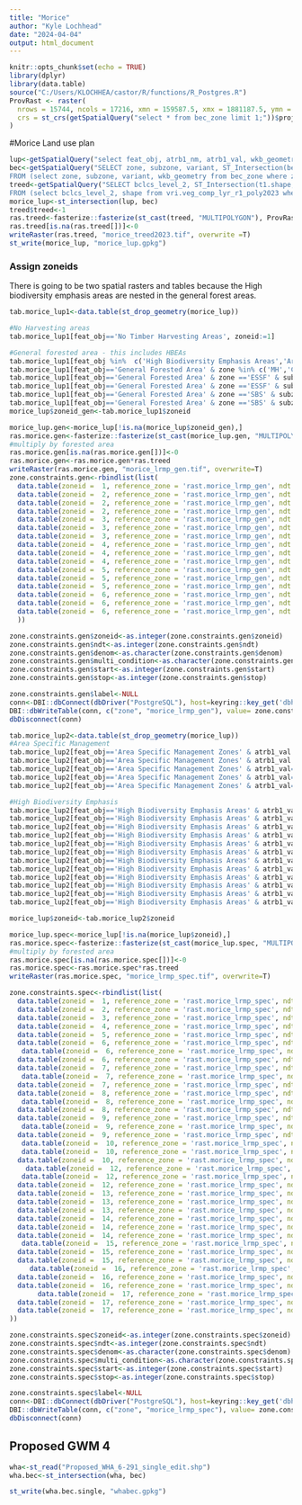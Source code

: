 ```yaml
---
title: "Morice"
author: "Kyle Lochhead"
date: "2024-04-04"
output: html_document
---
```


```r
knitr::opts_chunk$set(echo = TRUE)
library(dplyr)
library(data.table)
source("C:/Users/KLOCHHEA/castor/R/functions/R_Postgres.R")
ProvRast <- raster(
  nrows = 15744, ncols = 17216, xmn = 159587.5, xmx = 1881187.5, ymn = 173787.5, ymx = 1748187.5, 
  crs = st_crs(getSpatialQuery("select * from bec_zone limit 1;"))$proj4string, resolution = c(100, 100), vals = 0
)
```

#Morice Land use plan
```r
lup<-getSpatialQuery("select feat_obj, atrb1_nm, atrb1_val, wkb_geometry from rmp_lg_pl_polygon where slrp_name like 'Morice%';")
bec<-getSpatialQuery("SELECT zone, subzone, variant, ST_Intersection(bec_zone.wkb_geometry, t2.wkb_geometry) as geometry
FROM (select zone, subzone, variant, wkb_geometry from bec_zone where zone in('ESSF', 'SBS', 'MH')) as bec_zone JOIN (select * from tsa_aac_bounds where tsa_name = 'Morice_TSA') as t2 ON ST_Intersects(bec_zone.wkb_geometry, t2.wkb_geometry)")
treed<-getSpatialQuery("SELECT bclcs_level_2, ST_Intersection(t1.shape, t2.wkb_geometry) as geometry
FROM (select bclcs_level_2, shape from vri.veg_comp_lyr_r1_poly2023 where bclcs_level_2 = 'T') as t1 JOIN (select * from tsa_aac_bounds where tsa_name = 'Morice_TSA') as t2 ON ST_Intersects(t1.shape, t2.wkb_geometry)")
morice_lup<-st_intersection(lup, bec)
treed$treed<-1
ras.treed<-fasterize::fasterize(st_cast(treed, "MULTIPOLYGON"), ProvRast, "treed")
ras.treed[is.na(ras.treed[])]<-0
writeRaster(ras.treed, "morice_treed2023.tif", overwrite =T)
st_write(morice_lup, "morice_lup.gpkg")
```

### Assign zoneids
There is going to be two spatial rasters and tables because the High biodiversity emphasis areas are nested in the general forest areas.
```r
tab.morice_lup1<-data.table(st_drop_geometry(morice_lup))

#No Harvesting areas
tab.morice_lup1[feat_obj=='No Timber Harvesting Areas', zoneid:=1]

#General forested area - this includes HBEAs
tab.morice_lup1[feat_obj %in%  c('High Biodiversity Emphasis Areas','Area Specific Management Zones'), feat_obj:='General Forested Area']
tab.morice_lup1[feat_obj=='General Forested Area' & zone %in% c('MH','CWH'), zoneid:=2]
tab.morice_lup1[feat_obj=='General Forested Area' & zone =='ESSF' & subzone %in% c('mc','mv', 'mcw', 'mvp', 'mcp'), zoneid:=3]
tab.morice_lup1[feat_obj=='General Forested Area' & zone =='ESSF' & subzone %in% c('mk', 'mkp', 'mkw'), zoneid:=4]
tab.morice_lup1[feat_obj=='General Forested Area' & zone =='SBS' & subzone =='dk', zoneid:=5]
tab.morice_lup1[feat_obj=='General Forested Area' & zone =='SBS' & subzone %in% c('mc', 'wk'), zoneid:=6]
morice_lup$zoneid_gen<-tab.morice_lup1$zoneid

morice_lup.gen<-morice_lup[!is.na(morice_lup$zoneid_gen),]
ras.morice.gen<-fasterize::fasterize(st_cast(morice_lup.gen, "MULTIPOLYGON"), ProvRast, field="zoneid_gen")
#multiply by forested area
ras.morice.gen[is.na(ras.morice.gen[])]<-0
ras.morice.gen<-ras.morice.gen*ras.treed
writeRaster(ras.morice.gen, "morice_lrmp_gen.tif", overwrite=T)
zone.constraints.gen<-rbindlist(list(
  data.table(zoneid =  1, reference_zone = 'rast.morice_lrmp_gen', ndt =0, variable= 'age', threshold = 0, type = 'nh', percentage = 0, multi_condition =NA, denom =NA, start = 0, stop = 250, label = 'general_objectives'),
  data.table(zoneid =  2, reference_zone = 'rast.morice_lrmp_gen', ndt =0, variable= 'age', threshold = 40, type = 'le', percentage = 27, multi_condition =NA, denom =NA, start = 0, stop = 250, label = 'general_objectives'),
  data.table(zoneid =  2, reference_zone = 'rast.morice_lrmp_gen', ndt =0, variable= 'age', threshold = 100, type = 'ge', percentage = 64, multi_condition =NA, denom =NA, start = 0, stop = 250, label = 'general_objectives'),
  data.table(zoneid =  2, reference_zone = 'rast.morice_lrmp_gen', ndt =0, variable= 'age', threshold = 140, type = 'ge', percentage = 62, multi_condition =NA, denom =NA, start = 0, stop = 250, label = 'general_objectives'),
  data.table(zoneid =  3, reference_zone = 'rast.morice_lrmp_gen', ndt =0, variable= 'age', threshold = 40, type = 'le', percentage = 38, multi_condition =NA, denom =NA, start = 0, stop = 250, label = 'general_objectives'),
  data.table(zoneid =  3, reference_zone = 'rast.morice_lrmp_gen', ndt =0, variable= 'age', threshold = 100, type = 'ge', percentage = 37, multi_condition =NA, denom =NA, start = 0, stop = 250, label = 'general_objectives'),
  data.table(zoneid =  3, reference_zone = 'rast.morice_lrmp_gen', ndt =0, variable= 'age', threshold = 140, type = 'ge', percentage = 34, multi_condition =NA, denom =NA, start = 0, stop = 250, label = 'general_objectives'),
  data.table(zoneid =  4, reference_zone = 'rast.morice_lrmp_gen', ndt =0, variable= 'age', threshold = 40, type = 'le', percentage = 9, multi_condition =NA, denom =NA, start = 0, stop = 250, label = 'general_objectives'),
  data.table(zoneid =  4, reference_zone = 'rast.morice_lrmp_gen', ndt =0, variable= 'age', threshold = 100, type = 'ge', percentage = 83, multi_condition =NA, denom =NA, start = 0, stop = 250, label = 'general_objectives'),
  data.table(zoneid =  4, reference_zone = 'rast.morice_lrmp_gen', ndt =0, variable= 'age', threshold = 140, type = 'ge', percentage = 82, multi_condition =NA, denom =NA, start = 0, stop = 250, label = 'general_objectives'),
  data.table(zoneid =  5, reference_zone = 'rast.morice_lrmp_gen', ndt =0, variable= 'age', threshold = 40, type = 'le', percentage = 64, multi_condition =NA, denom =NA, start = 0, stop = 250, label = 'general_objectives'),
  data.table(zoneid =  5, reference_zone = 'rast.morice_lrmp_gen', ndt =0, variable= 'age', threshold = 100, type = 'ge', percentage = 10, multi_condition =NA, denom =NA, start = 0, stop = 250, label = 'general_objectives'),
  data.table(zoneid =  5, reference_zone = 'rast.morice_lrmp_gen', ndt =0, variable= 'age', threshold = 140, type = 'ge', percentage = 8, multi_condition =NA, denom =NA, start = 0, stop = 250, label = 'general_objectives'),
  data.table(zoneid =  6, reference_zone = 'rast.morice_lrmp_gen', ndt =0, variable= 'age', threshold = 40, type = 'le', percentage = 48, multi_condition =NA, denom =NA, start = 0, stop = 250, label = 'general_objectives'),
  data.table(zoneid =  6, reference_zone = 'rast.morice_lrmp_gen', ndt =0, variable= 'age', threshold = 100, type = 'ge', percentage = 20, multi_condition =NA, denom =NA, start = 0, stop = 250, label = 'general_objectives'),
  data.table(zoneid =  6, reference_zone = 'rast.morice_lrmp_gen', ndt =0, variable= 'age', threshold = 140, type = 'ge', percentage = 18, multi_condition =NA, denom =NA, start = 0, stop = 250, label = 'general_objectives')
  ))

zone.constraints.gen$zoneid<-as.integer(zone.constraints.gen$zoneid)
zone.constraints.gen$ndt<-as.integer(zone.constraints.gen$ndt)
zone.constraints.gen$denom<-as.character(zone.constraints.gen$denom)
zone.constraints.gen$multi_condition<-as.character(zone.constraints.gen$multi_condition)
zone.constraints.gen$start<-as.integer(zone.constraints.gen$start)
zone.constraints.gen$stop<-as.integer(zone.constraints.gen$stop)

zone.constraints.gen$label<-NULL
conn<-DBI::dbConnect(dbDriver("PostgreSQL"), host=keyring::key_get('dbhost', keyring = 'postgreSQL'), dbname = keyring::key_get('dbname', keyring = 'postgreSQL'), port='5432' ,user=keyring::key_get('dbuser', keyring = 'postgreSQL') ,password= keyring::key_get('dbpass', keyring = 'postgreSQL'))
DBI::dbWriteTable(conn, c("zone", "morice_lrmp_gen"), value= zone.constraints.gen, row.names = FALSE, overwrite = TRUE) 
dbDisconnect(conn)

tab.morice_lup2<-data.table(st_drop_geometry(morice_lup))
#Area Specific Management
tab.morice_lup2[feat_obj=='Area Specific Management Zones' & atrb1_val == 'Nadina / Owen', zoneid:=1]
tab.morice_lup2[feat_obj=='Area Specific Management Zones' & atrb1_val == 'Grease Trail 400m Buffer on 100m NTHA', zoneid:=2]
tab.morice_lup2[feat_obj=='Area Specific Management Zones' & atrb1_val==  'Lower Nadina River 5m Flood Plain 500m Buffer', zoneid:=3]
tab.morice_lup2[feat_obj=='Area Specific Management Zones' & atrb1_val==  'Upper Nadina River 5m Flood Plain 500m Buffer', zoneid:=4]
tab.morice_lup2[feat_obj=='Area Specific Management Zones' & atrb1_val==  'Le Talh Giz / Old Fort Mountain', zoneid:=5]

#High Biodiversity Emphasis
tab.morice_lup2[feat_obj=='High Biodiversity Emphasis Areas' & atrb1_val == 'Nanika River Buffer' & zone == 'ESSF', zoneid:=6] #only ESSFmc
tab.morice_lup2[feat_obj=='High Biodiversity Emphasis Areas' & atrb1_val == 'Nanika River Buffer' & zone == 'SBS', zoneid:=7] #Only SBSmc
tab.morice_lup2[feat_obj=='High Biodiversity Emphasis Areas' & atrb1_val == 'Friday/Nakinilerak/Hautete Lakes' & zone =='ESSF', zoneid:=8] #ESSFmv
tab.morice_lup2[feat_obj=='High Biodiversity Emphasis Areas' & atrb1_val == 'Friday/Nakinilerak/Hautete Lakes' & zone == 'SBS', zoneid:=9]
tab.morice_lup2[feat_obj=='High Biodiversity Emphasis Areas' & atrb1_val == 'Morrison Lake', zoneid:=10] #only SBSmc
tab.morice_lup2[feat_obj=='High Biodiversity Emphasis Areas' & atrb1_val == 'Thautil / Gosnell'  & zone =='ESSF' & subzone %in% c('mc','mv', 'mcw', 'mvp', 'mcp'), zoneid:=11]
tab.morice_lup2[feat_obj=='High Biodiversity Emphasis Areas' & atrb1_val == 'Thautil / Gosnell'  & zone =='ESSF' & subzone %in% c('mk', 'mkp', 'mkw'), zoneid:=12]
tab.morice_lup2[feat_obj=='High Biodiversity Emphasis Areas' & atrb1_val == 'Thautil / Gosnell'  & zone =='SBS' , zoneid:=13] #SBSmc
tab.morice_lup2[feat_obj=='High Biodiversity Emphasis Areas' & atrb1_val == 'Upper Morice River Buffer', zoneid:=14] #Only SBSmc
tab.morice_lup2[feat_obj=='High Biodiversity Emphasis Areas' & atrb1_val == 'Lower Morice River Buffer' & zone =='ESSF' , zoneid:=15] #ESSFmc
tab.morice_lup2[feat_obj=='High Biodiversity Emphasis Areas' & atrb1_val == 'Lower Morice River Buffer' & zone =='SBS' & subzone == 'mc', zoneid:=16]
tab.morice_lup2[feat_obj=='High Biodiversity Emphasis Areas' & atrb1_val == 'Lower Morice River Buffer' & zone =='SBS' & subzone == 'dk', zoneid:=17]

morice_lup$zoneid<-tab.morice_lup2$zoneid

morice_lup.spec<-morice_lup[!is.na(morice_lup$zoneid),]
ras.morice.spec<-fasterize::fasterize(st_cast(morice_lup.spec, "MULTIPOLYGON"), ProvRast, field="zoneid")
#multiply by forested area
ras.morice.spec[is.na(ras.morice.spec[])]<-0
ras.morice.spec<-ras.morice.spec*ras.treed
writeRaster(ras.morice.spec, "morice_lrmp_spec.tif", overwrite=T)

zone.constraints.spec<-rbindlist(list(
  data.table(zoneid =  1, reference_zone = 'rast.morice_lrmp_spec', ndt =0, variable= 'age', threshold = 100, type = 'ge', percentage = 70, multi_condition =NA, denom =NA, start = 0, stop = 250, label = 'specific_objectives'),
  data.table(zoneid =  2, reference_zone = 'rast.morice_lrmp_spec', ndt =0, variable= 'age', threshold = 100, type = 'ge', percentage = 70, multi_condition =NA, denom =NA, start = 0, stop = 250, label = 'specific_objectives'),
  data.table(zoneid =  3, reference_zone = 'rast.morice_lrmp_spec', ndt =0, variable= 'age', threshold = 100, type = 'ge', percentage = 50, multi_condition =NA, denom =NA, start = 0, stop = 250, label = 'specific_objectives'),
  data.table(zoneid =  4, reference_zone = 'rast.morice_lrmp_spec', ndt =0, variable= 'age', threshold = 100, type = 'ge', percentage = 50, multi_condition =NA, denom =NA, start = 0, stop = 250, label = 'specific_objectives'),
  data.table(zoneid =  5, reference_zone = 'rast.morice_lrmp_spec', ndt =0, variable= 'age', threshold = 100, type = 'ge', percentage = 50, multi_condition =NA, denom =NA, start = 0, stop = 250, label = 'specific_objectives'),
  data.table(zoneid =  6, reference_zone = 'rast.morice_lrmp_spec', ndt =0, variable= 'age', threshold = 40, type = 'le', percentage = 28, multi_condition =NA, denom =NA, start = 0, stop = 250, label = 'specific_objectives'),
   data.table(zoneid =  6, reference_zone = 'rast.morice_lrmp_spec', ndt =0, variable= 'age', threshold = 100, type = 'ge', percentage = 70, multi_condition =NA, denom =NA, start = 0, stop = 250, label = 'specific_objectives'),
  data.table(zoneid =  6, reference_zone = 'rast.morice_lrmp_spec', ndt =0, variable= 'age', threshold = 140, type = 'ge', percentage = 42, multi_condition =NA, denom =NA, start = 0, stop = 250, label = 'specific_objectives'),
  data.table(zoneid =  7, reference_zone = 'rast.morice_lrmp_spec', ndt =0, variable= 'age', threshold = 40, type = 'le', percentage = 37, multi_condition =NA, denom =NA, start = 0, stop = 250, label = 'specific_objectives'),
   data.table(zoneid =  7, reference_zone = 'rast.morice_lrmp_spec', ndt =0, variable= 'age', threshold = 100, type = 'ge', percentage = 70, multi_condition =NA, denom =NA, start = 0, stop = 250, label = 'specific_objectives'),
  data.table(zoneid =  7, reference_zone = 'rast.morice_lrmp_spec', ndt =0, variable= 'age', threshold = 140, type = 'ge', percentage = 26, multi_condition =NA, denom =NA, start = 0, stop = 250, label = 'specific_objectives'),
  data.table(zoneid =  8, reference_zone = 'rast.morice_lrmp_spec', ndt =0, variable= 'age', threshold = 40, type = 'le', percentage = 28, multi_condition =NA, denom =NA, start = 0, stop = 250, label = 'specific_objectives'),
   data.table(zoneid =  8, reference_zone = 'rast.morice_lrmp_spec', ndt =0, variable= 'age', threshold = 100, type = 'ge', percentage = 48, multi_condition =NA, denom =NA, start = 0, stop = 250, label = 'specific_objectives'),
  data.table(zoneid =  8, reference_zone = 'rast.morice_lrmp_spec', ndt =0, variable= 'age', threshold = 140, type = 'ge', percentage = 42, multi_condition =NA, denom =NA, start = 0, stop = 250, label = 'specific_objectives'),
  data.table(zoneid =  9, reference_zone = 'rast.morice_lrmp_spec', ndt =0, variable= 'age', threshold = 40, type = 'le', percentage = 37, multi_condition =NA, denom =NA, start = 0, stop = 250, label = 'specific_objectives'),
   data.table(zoneid =  9, reference_zone = 'rast.morice_lrmp_spec', ndt =0, variable= 'age', threshold = 100, type = 'ge', percentage = 33, multi_condition =NA, denom =NA, start = 0, stop = 250, label = 'specific_objectives'),
  data.table(zoneid =  9, reference_zone = 'rast.morice_lrmp_spec', ndt =0, variable= 'age', threshold = 140, type = 'ge', percentage = 26, multi_condition =NA, denom =NA, start = 0, stop = 250, label = 'specific_objectives'),
   data.table(zoneid =  10, reference_zone = 'rast.morice_lrmp_spec', ndt =0, variable= 'age', threshold = 40, type = 'le', percentage = 37, multi_condition =NA, denom =NA, start = 0, stop = 250, label = 'specific_objectives'),
   data.table(zoneid =  10, reference_zone = 'rast.morice_lrmp_spec', ndt =0, variable= 'age', threshold = 100, type = 'ge', percentage = 33, multi_condition =NA, denom =NA, start = 0, stop = 250, label = 'specific_objectives'),
  data.table(zoneid =  10, reference_zone = 'rast.morice_lrmp_spec', ndt =0, variable= 'age', threshold = 140, type = 'ge', percentage = 26, multi_condition =NA, denom =NA, start = 0, stop = 250, label = 'specific_objectives'),
    data.table(zoneid =  12, reference_zone = 'rast.morice_lrmp_spec', ndt =0, variable= 'age', threshold = 40, type = 'le', percentage = 7, multi_condition =NA, denom =NA, start = 0, stop = 250, label = 'specific_objectives'),
   data.table(zoneid =  12, reference_zone = 'rast.morice_lrmp_spec', ndt =0, variable= 'age', threshold = 100, type = 'ge', percentage = 86, multi_condition =NA, denom =NA, start = 0, stop = 250, label = 'specific_objectives'),
  data.table(zoneid =  12, reference_zone = 'rast.morice_lrmp_spec', ndt =0, variable= 'age', threshold = 140, type = 'ge', percentage = 84, multi_condition =NA, denom =NA, start = 0, stop = 250, label = 'specific_objectives'),
  data.table(zoneid =  13, reference_zone = 'rast.morice_lrmp_spec', ndt =0, variable= 'age', threshold = 40, type = 'le', percentage = 37, multi_condition =NA, denom =NA, start = 0, stop = 250, label = 'specific_objectives'),
  data.table(zoneid =  13, reference_zone = 'rast.morice_lrmp_spec', ndt =0, variable= 'age', threshold = 100, type = 'ge', percentage = 33, multi_condition =NA, denom =NA, start = 0, stop = 250, label = 'specific_objectives'),
  data.table(zoneid =  13, reference_zone = 'rast.morice_lrmp_spec', ndt =0, variable= 'age', threshold = 140, type = 'ge', percentage = 26, multi_condition =NA, denom =NA, start = 0, stop = 250, label = 'specific_objectives'),
  data.table(zoneid =  14, reference_zone = 'rast.morice_lrmp_spec', ndt =0, variable= 'age', threshold = 40, type = 'le', percentage = 37, multi_condition =NA, denom =NA, start = 0, stop = 250, label = 'specific_objectives'),
  data.table(zoneid =  14, reference_zone = 'rast.morice_lrmp_spec', ndt =0, variable= 'age', threshold = 100, type = 'ge', percentage = 70, multi_condition =NA, denom =NA, start = 0, stop = 250, label = 'specific_objectives'),
  data.table(zoneid =  14, reference_zone = 'rast.morice_lrmp_spec', ndt =0, variable= 'age', threshold = 140, type = 'ge', percentage = 26, multi_condition =NA, denom =NA, start = 0, stop = 250, label = 'specific_objectives'),
   data.table(zoneid =  15, reference_zone = 'rast.morice_lrmp_spec', ndt =0, variable= 'age', threshold = 40, type = 'le', percentage = 28, multi_condition =NA, denom =NA, start = 0, stop = 250, label = 'specific_objectives'),
  data.table(zoneid =  15, reference_zone = 'rast.morice_lrmp_spec', ndt =0, variable= 'age', threshold = 100, type = 'ge', percentage = 50, multi_condition =NA, denom =NA, start = 0, stop = 250, label = 'specific_objectives'),
  data.table(zoneid =  15, reference_zone = 'rast.morice_lrmp_spec', ndt =0, variable= 'age', threshold = 140, type = 'ge', percentage = 42, multi_condition =NA, denom =NA, start = 0, stop = 250, label = 'specific_objectives'),
     data.table(zoneid =  16, reference_zone = 'rast.morice_lrmp_spec', ndt =0, variable= 'age', threshold = 40, type = 'le', percentage = 37, multi_condition =NA, denom =NA, start = 0, stop = 250, label = 'specific_objectives'),
  data.table(zoneid =  16, reference_zone = 'rast.morice_lrmp_spec', ndt =0, variable= 'age', threshold = 100, type = 'ge', percentage = 50, multi_condition =NA, denom =NA, start = 0, stop = 250, label = 'specific_objectives'),
  data.table(zoneid =  16, reference_zone = 'rast.morice_lrmp_spec', ndt =0, variable= 'age', threshold = 140, type = 'ge', percentage = 26, multi_condition =NA, denom =NA, start = 0, stop = 250, label = 'specific_objectives'),
       data.table(zoneid =  17, reference_zone = 'rast.morice_lrmp_spec', ndt =0, variable= 'age', threshold = 40, type = 'le', percentage = 50, multi_condition =NA, denom =NA, start = 0, stop = 250, label = 'specific_objectives'),
  data.table(zoneid =  17, reference_zone = 'rast.morice_lrmp_spec', ndt =0, variable= 'age', threshold = 100, type = 'ge', percentage = 50, multi_condition =NA, denom =NA, start = 0, stop = 250, label = 'specific_objectives'),
  data.table(zoneid =  17, reference_zone = 'rast.morice_lrmp_spec', ndt =0, variable= 'age', threshold = 140, type = 'ge', percentage = 16, multi_condition =NA, denom =NA, start = 0, stop = 250, label = 'specific_objectives')
))

zone.constraints.spec$zoneid<-as.integer(zone.constraints.spec$zoneid)
zone.constraints.spec$ndt<-as.integer(zone.constraints.spec$ndt)
zone.constraints.spec$denom<-as.character(zone.constraints.spec$denom)
zone.constraints.spec$multi_condition<-as.character(zone.constraints.spec$multi_condition)
zone.constraints.spec$start<-as.integer(zone.constraints.spec$start)
zone.constraints.spec$stop<-as.integer(zone.constraints.spec$stop)

zone.constraints.spec$label<-NULL
conn<-DBI::dbConnect(dbDriver("PostgreSQL"), host=keyring::key_get('dbhost', keyring = 'postgreSQL'), dbname = keyring::key_get('dbname', keyring = 'postgreSQL'), port='5432' ,user=keyring::key_get('dbuser', keyring = 'postgreSQL') ,password= keyring::key_get('dbpass', keyring = 'postgreSQL'))
DBI::dbWriteTable(conn, c("zone", "morice_lrmp_spec"), value= zone.constraints.spec, row.names = FALSE, overwrite = TRUE) 
dbDisconnect(conn)

```

## Proposed GWM 4
```r
wha<-st_read("Proposed_WHA_6-291_single_edit.shp")
wha.bec<-st_intersection(wha, bec)

st_write(wha.bec.single, "whabec.gpkg")
```